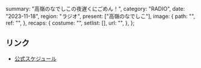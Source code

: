   summary: "高嶺のなでしこの夜遅くにごめん！",
  category: "RADIO",
  date: "2023-11-18",
  region: "ラジオ",
  present: ["高嶺のなでしこ"],
  image: {
    path: "",
    ref: "",
  },
  recaps: {
    costume: "",
    setlist: [],
    url: "",
  },
};

## リンク

- [公式スケジュール](https://takanenonadeshiko.jp/?p=1009)
